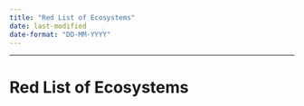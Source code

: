 ```yaml
---
title: "Red List of Ecosystems"
date: last-modified
date-format: "DD-MM-YYYY"
---
```


------------------------------------------------------------------------

# Red List of Ecosystems
